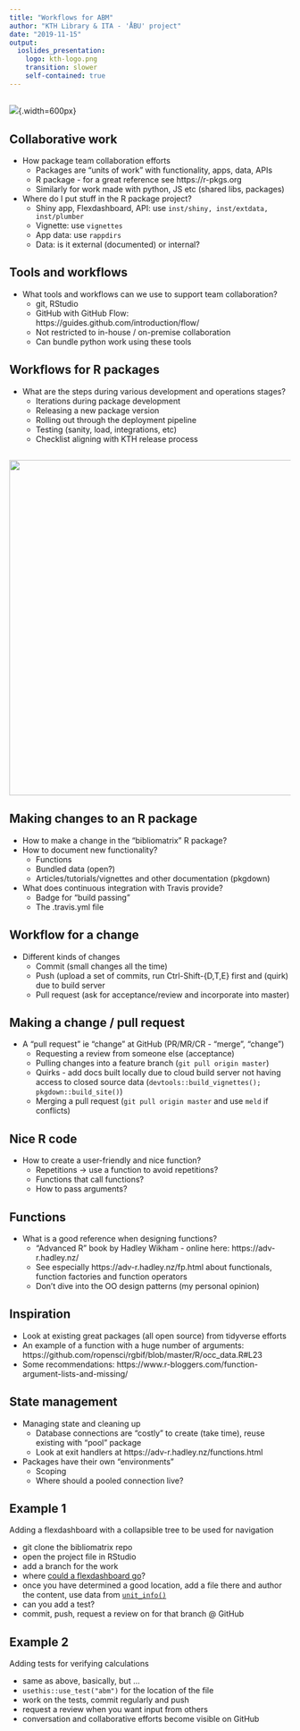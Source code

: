 ```yaml
---
title: "Workflows for ABM"
author: "KTH Library & ITA - 'ÅBU' project"
date: "2019-11-15"
output:
  ioslides_presentation: 
    logo: kth-logo.png
    transition: slower
    self-contained: true
---
```


##

![](venn.png){.width=600px}

## Collaborative work

- How package team collaboration efforts
  - Packages are "units of work" with functionality, apps, data, APIs
  * R package - for a great reference see https://r-pkgs.org
  * Similarly for work made with python, JS etc (shared libs, packages)
  
- Where do I put stuff in the R package project?
  - Shiny app, Flexdashboard, API: use `inst/shiny, inst/extdata, inst/plumber`
  - Vignette: use `vignettes`
  - App data: use `rappdirs`
  - Data: is it external (documented) or internal?

## Tools and workflows

- What tools and workflows can we use to support team collaboration?
  * git, RStudio
  * GitHub with GitHub Flow: https://guides.github.com/introduction/flow/
  * Not restricted to in-house / on-premise collaboration
  * Can bundle python work using these tools
  

 
## Workflows for R packages

- What are the steps during various development and operations stages?
  * Iterations during package development
  * Releasing a new package version
  * Rolling out through the deployment pipeline
  * Testing (sanity, load, integrations, etc)
  * Checklist aligning with KTH release process 

## 

![](workflows.png){width=600px}

## Making changes to an R package

- How to make a change in the "bibliomatrix" R package?
- How to document new functionality?
  * Functions
  * Bundled data (open?)
  * Articles/tutorials/vignettes and other documentation (pkgdown)
- What does continuous integration with Travis provide?
  * Badge for "build passing"
  * The .travis.yml file
  
## Workflow for a change

- Different kinds of changes
  * Commit (small changes all the time)
  * Push (upload a set of commits, run Ctrl-Shift-{D,T,E} first and (quirk) due to build server
  * Pull request (ask for acceptance/review and incorporate into master)

## Making a change / pull request 
  
- A "pull request" ie "change" at GitHub (PR/MR/CR - "merge", "change")
  * Requesting a review from someone else (acceptance)
  * Pulling changes into a feature branch (`git pull origin master`)
  * Quirks - add docs built locally due to cloud build server not having access to closed source data (`devtools::build_vignettes(); pkgdown::build_site()`)
  * Merging a pull request (`git pull origin master` and use `meld` if conflicts)


## Nice R code

- How to create a user-friendly and nice function?
  - Repetitions -> use a function to avoid repetitions?
  - Functions that call functions?
  - How to pass arguments?

## Functions

- What is a good reference when designing functions?
  - "Advanced R" book by Hadley Wikham - online here: https://adv-r.hadley.nz/
  - See especially https://adv-r.hadley.nz/fp.html about functionals, function factories and function operators
  - Don't dive into the OO design patterns (my personal opinion)
  
## Inspiration
  - Look at existing great packages (all open source) from tidyverse efforts
  - An example of a function with a huge number of arguments: https://github.com/ropensci/rgbif/blob/master/R/occ_data.R#L23
  - Some recommendations: https://www.r-bloggers.com/function-argument-lists-and-missing/

## State management

- Managing state and cleaning up
  - Database connections are "costly" to create (take time), reuse existing with "pool" package
  - Look at exit handlers at https://adv-r.hadley.nz/functions.html
- Packages have their own "environments"
  - Scoping
  - Where should a pooled connection live?

## Example 1

Adding a flexdashboard with a collapsible tree to be used for navigation

- git clone the bibliomatrix repo
- open the project file in RStudio
- add a branch for the work
- where [could a flexdashboard go](https://stackoverflow.com/questions/30377213/how-to-include-rmarkdown-file-in-r-package#30377598)?
- once you have determined a good location, add a file there and author the content, use data from [`unit_info()`](https://kth-library.github.io/bibliomatrix/reference/unit_info.html)
- can you add a test?
- commit, push, request a review on for that branch @ GitHub

## Example 2

Adding tests for verifying calculations

- same as above, basically, but ...
- `usethis::use_test("abm")` for the location of the file
- work on the tests, commit regularly and push
- request a review when you want input from others
- conversation and collaborative efforts become visible on GitHub
